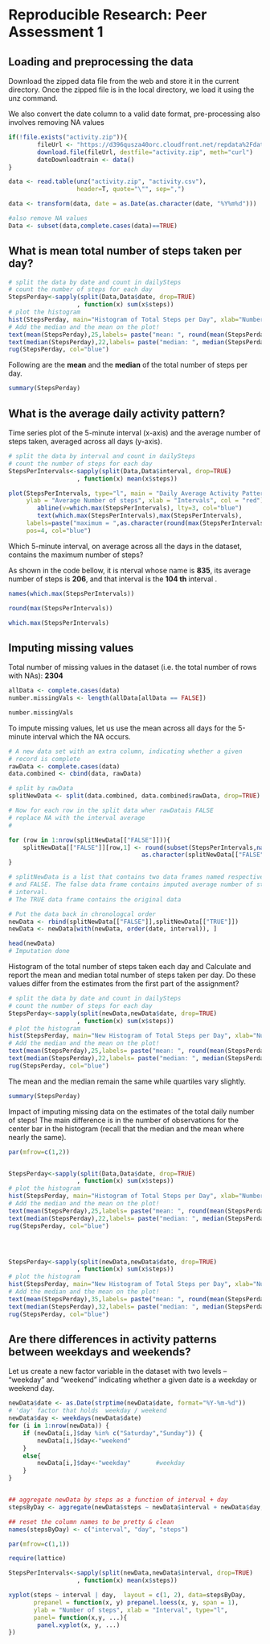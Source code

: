 # Reproducible Research: Peer Assessment 1


## Loading and preprocessing the data
Download the zipped data file from the web and store it in the current directory. 
Once the zipped file is in the local directory, we load it using the unz command. 

We also convert the date column to a valid date format, pre-processing also involves 
removing NA values

```r

if(!file.exists("activity.zip")){
        fileUrl <- "https://d396qusza40orc.cloudfront.net/repdata%2Fdata%2Factivity.zip"
        download.file(fileUrl, destfile="activity.zip", meth="curl")
        dateDownloadtrain <- data()
}

data <- read.table(unz("activity.zip", "activity.csv"), 
                   header=T, quote="\"", sep=",")

data <- transform(data, date = as.Date(as.character(date, "%Y%m%d")))

#also remove NA values
Data <- subset(data,complete.cases(data)==TRUE)    

```

## What is mean total number of steps taken per day?
```r

# split the data by date and count in dailySteps 
# count the number of steps for each day
StepsPerday<-sapply(split(Data,Data$date, drop=TRUE) 
                   , function(x) sum(x$steps)) 
# plot the histogram
hist(StepsPerday, main="Histogram of Total Steps per Day", xlab="Number of Steps", col="gray") 
# Add the median and the mean on the plot! 
text(mean(StepsPerday),25,labels= paste("mean: ", round(mean(StepsPerday), 3)), , pos=4, col="blue")
text(median(StepsPerday),22,labels= paste("median: ", median(StepsPerday)), , pos=4, col="blue")
rug(StepsPerday, col="blue")
```

Following are the <b>mean</b> and the <b>median</b> of the total number of steps per day. 

```r

summary(StepsPerday)
```

## What is the average daily activity pattern?

Time series plot of the 5-minute interval (x-axis) and the average number of steps taken, averaged across all days (y-axis).

```r

# split the data by interval and count in dailySteps 
# count the number of steps for each day
StepsPerIntervals<-sapply(split(Data,Data$interval, drop=TRUE) 
                   , function(x) mean(x$steps)) 

plot(StepsPerIntervals, type="l", main = "Daily Average Activity Pattern",
     ylab = "Average Number of steps", xlab = "Intervals", col = "red")
        abline(v=which.max(StepsPerIntervals), lty=3, col="blue") 
        text(which.max(StepsPerIntervals),max(StepsPerIntervals),  
     labels=paste("maximum = ",as.character(round(max(StepsPerIntervals)))), 
     pos=4, col="blue")


```

Which 5-minute interval, on average across all the days in the dataset, contains the maximum number of steps? 

As shown in the code bellow, it is nterval whose name is <b>835</b>, its average number of steps is <b>206</b>, and that interval is the <b>104 th</b> interval . 


```r
names(which.max(StepsPerIntervals))  

round(max(StepsPerIntervals))

which.max(StepsPerIntervals)
```

## Imputing missing values

Total number of missing values in the dataset (i.e. the total number of rows with NAs): <b>2304</b>

```r

allData <- complete.cases(data)
number.missingVals <- length(allData[allData == FALSE])

number.missingVals
```

To impute missing values, let us use the mean across all days for the 5-minute interval which the NA occurs.

```r

# A new data set with an extra column, indicating whether a given 
# record is complete
rawData <- complete.cases(data)
data.combined <- cbind(data, rawData)

# split by rawData
splitNewData <- split(data.combined, data.combined$rawData, drop=TRUE)

# Now for each row in the split data wher rawDatais FALSE
# replace NA with the interval average 
# 

for (row in 1:nrow(splitNewData[["FALSE"]])){  
    splitNewData[["FALSE"]][row,1] <- round(subset(StepsPerIntervals,names(StepsPerIntervals) ==
                                     as.character(splitNewData[["FALSE"]][row,3])))
}

# splitNewData is a list that contains two data frames named respectively, TRUE 
# and FALSE. The false data frame contains imputed average number of steps for the missing 5 
# interval.
# The TRUE data frame contains the original data

# Put the data back in chronologcal order
newData <- rbind(splitNewData[["FALSE"]],splitNewData[["TRUE"]])
newData <- newData[with(newData, order(date, interval)), ]   

head(newData)
# Imputation done
```


Histogram of the total number of steps taken each day and Calculate and report the mean and median total number of steps taken per day. Do these values differ from the estimates from the first part of the assignment? 

```r

# split the data by date and count in dailySteps 
# count the number of steps for each day
StepsPerday<-sapply(split(newData,newData$date, drop=TRUE) 
                   , function(x) sum(x$steps)) 
# plot the histogram
hist(StepsPerday, main="New Histogram of Total Steps per Day", xlab="Number of Steps", col="gray") 
# Add the median and the mean on the plot! 
text(mean(StepsPerday),25,labels= paste("mean: ", round(mean(StepsPerday), 3)), , pos=4, col="blue")
text(median(StepsPerday),22,labels= paste("median: ", median(StepsPerday)), , pos=4, col="blue")
rug(StepsPerday, col="blue")
```

The mean and the median remain the same while quartiles vary slightly.

```r
summary(StepsPerday)
```

Impact of imputing missing data on the estimates of the total daily number of steps!
The main difference is in the number of observations for the center bar in the histogram (recall that the median and the mean where nearly the same).

```r

par(mfrow=c(1,2))


StepsPerday<-sapply(split(Data,Data$date, drop=TRUE) 
                   , function(x) sum(x$steps)) 
# plot the histogram
hist(StepsPerday, main="Histogram of Total Steps per Day", xlab="Number of Steps", col="gray", ylim=c(0,35)) 
# Add the median and the mean on the plot! 
text(mean(StepsPerday),25,labels= paste("mean: ", round(mean(StepsPerday), 3)), , pos=4, col="blue")
text(median(StepsPerday),22,labels= paste("median: ", median(StepsPerday)), , pos=4, col="blue")
rug(StepsPerday, col="blue")




StepsPerday<-sapply(split(newData,newData$date, drop=TRUE) 
                   , function(x) sum(x$steps)) 
# plot the histogram
hist(StepsPerday, main="New Histogram of Total Steps per Day", xlab="Number of Steps", col="gray") 
# Add the median and the mean on the plot! 
text(mean(StepsPerday),35,labels= paste("mean: ", round(mean(StepsPerday), 3)), , pos=4, col="blue")
text(median(StepsPerday),32,labels= paste("median: ", median(StepsPerday)), , pos=4, col="blue")
rug(StepsPerday, col="blue")


```


## Are there differences in activity patterns between weekdays and weekends?


Let us create a new factor variable in the dataset with two levels – “weekday” and “weekend” indicating whether a given date is a weekday or weekend day.


```r
newData$date <- as.Date(strptime(newData$date, format="%Y-%m-%d"))
# 'day' factor that holds  weekday / weekend  
newData$day <- weekdays(newData$date)                              
for (i in 1:nrow(newData)) {                                        
    if (newData[i,]$day %in% c("Saturday","Sunday")) {             
        newData[i,]$day<-"weekend"                                
    }
    else{
        newData[i,]$day<-"weekday"       #weekday                         
    }
}


## aggregate newData by steps as a function of interval + day  
stepsByDay <- aggregate(newData$steps ~ newData$interval + newData$day, newData, mean)

## reset the column names to be pretty & clean
names(stepsByDay) <- c("interval", "day", "steps")

par(mfrow=c(1,1))

require(lattice)

StepsPerIntervals<-sapply(split(newData,newData$interval, drop=TRUE) 
                   , function(x) mean(x$steps)) 

xyplot(steps ~ interval | day,  layout = c(1, 2), data=stepsByDay, 
       prepanel = function(x, y) prepanel.loess(x, y, span = 1),
       ylab = "Number of steps", xlab = "Interval", type="l",
       panel= function(x,y, ...){
        panel.xyplot(x, y, ...)
})



```


